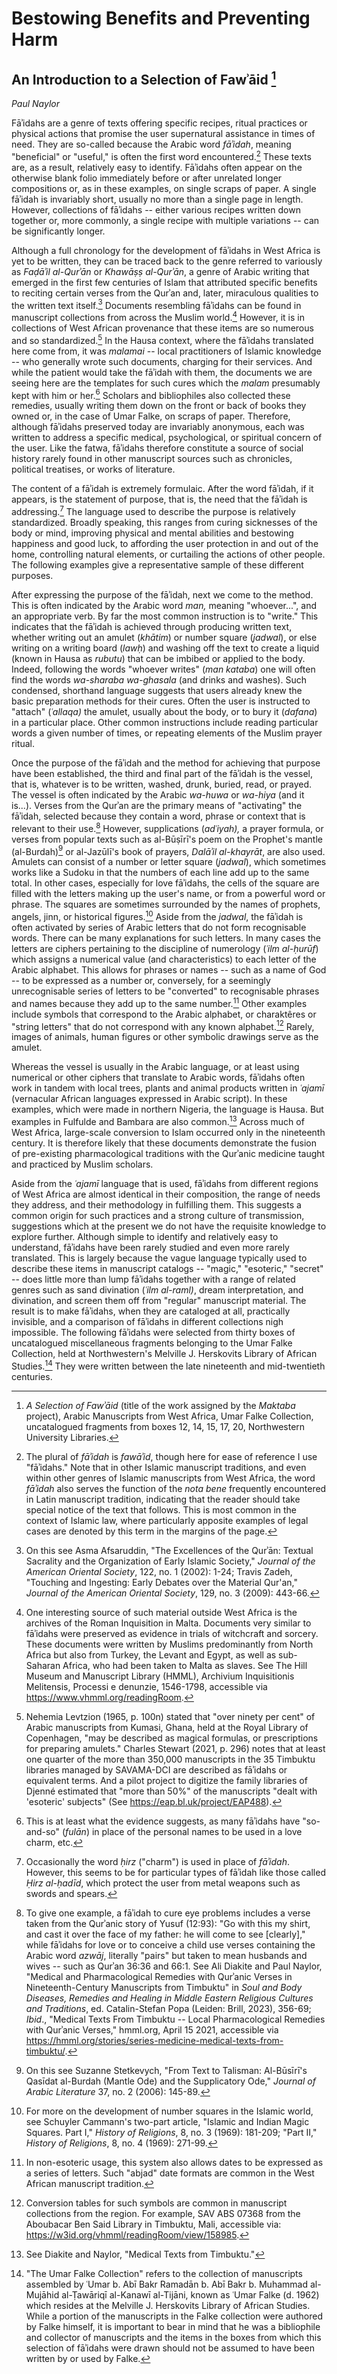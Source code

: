 # Bestowing Benefits and Preventing Harm

## An Introduction to a Selection of Fawʾāid [^1]

*Paul Naylor*

Fāʾidahs are a genre of texts offering specific recipes, ritual practices or physical actions that promise the user supernatural assistance in times of need. They are so-called because the Arabic word *fāʾidah*, meaning "beneficial" or "useful," is often the first word encountered.[^2] These texts are, as a result, relatively easy to identify. Fāʾidahs often appear on the otherwise blank folio immediately before or after unrelated longer compositions or, as in these examples, on single scraps of paper. A single fāʾidah is invariably short, usually no more than a single page in length. However, collections of fāʾidahs -- either various recipes written down together or, more commonly, a single recipe with multiple variations -- can be significantly longer.

Although a full chronology for the development of fāʾidahs in West Africa is yet to be written, they can be traced back to the genre referred to variously as *Faḍāʾil al-Qurʾān* or *Khawāṣṣ al-Qurʾān*, a genre of Arabic writing that emerged in the first few centuries of Islam that attributed specific benefits to reciting certain verses from the Qurʾan and, later, miraculous qualities to the written text itself.[^3] Documents resembling fāʾidahs can be found in manuscript collections from across the Muslim world.[^4] However, it is in collections of West African provenance that these items are so numerous and so standardized.[^5] In the Hausa context, where the fāʾidahs translated here come from, it was *malamai* -- local practitioners of Islamic knowledge -- who generally wrote such documents, charging for their services. And while the patient would take the fāʾidah with them, the documents we are seeing here are the templates for such cures which the *malam* presumably kept with him or her.[^6] Scholars and bibliophiles also collected these remedies, usually writing them down on the front or back of books they owned or, in the case of Umar Falke, on scraps of paper. Therefore, although fāʾidahs preserved today are invariably anonymous, each was written to address a specific medical, psychological, or spiritual concern of the user. Like the fatwa, fāʾidahs therefore constitute a source of social history rarely found in other manuscript sources such as chronicles, political treatises, or works of literature.

The content of a fāʾidah is extremely formulaic. After the word fāʾidah, if it appears, is the statement of purpose, that is, the need that the fāʾidah is addressing.[^7] The language used to describe the purpose is relatively standardized. Broadly speaking, this ranges from curing sicknesses of the body or mind, improving physical and mental abilities and bestowing happiness and good luck, to affording the user protection in and out of the home, controlling natural elements, or curtailing the actions of other people. The following examples give a representative sample of these different purposes.

After expressing the purpose of the fāʾidah, next we come to the method. This is often indicated by the Arabic word *man,* meaning "whoever...", and an appropriate verb. By far the most common instruction is to "write." This indicates that the fāʾidah is achieved through producing written text, whether writing out an amulet (*khātim*) or number square (*jadwal*), or else writing on a writing board (*lawḥ*) and washing off the text to create a liquid (known in Hausa as *rubutu*) that can be imbibed or applied to the body. Indeed, following the words "whoever writes" (*man kataba*) one will often find the words *wa-sharaba* *wa-ghasala* (and drinks and washes). Such condensed, shorthand language suggests that users already knew the basic preparation methods for their cures. Often the user is instructed to "attach" (*ʿallaqa)* the amulet, usually about the body, or to bury it (*dafana*) in a particular place. Other common instructions include reading particular words a given number of times, or repeating elements of the Muslim prayer ritual.

Once the purpose of the fāʾidah and the method for achieving that purpose have been established, the third and final part of the fāʾidah is the vessel, that is, whatever is to be written, washed, drunk, buried, read, or prayed. The vessel is often indicated by the Arabic *wa-huwa* or *wa-hiya* (and it is...). Verses from the Qurʾan are the primary means of "activating" the fāʾidah, selected because they contain a word, phrase or context that is relevant to their use.[^8] However, supplications (*adʿiyah),* a prayer formula, or verses from popular texts such as al-Būṣīrī's poem on the Prophet's mantle (al-Burdah)[^9] or al-Jazūlī's book of prayers, *Dalāʾil al-khayrāt*, are also used. Amulets can consist of a number or letter square (*jadwal*), which sometimes works like a Sudoku in that the numbers of each line add up to the same total. In other cases, especially for love fāʾidahs, the cells of the square are filled with the letters making up the user's name, or from a powerful word or phrase. The squares are sometimes surrounded by the names of prophets, angels, jinn, or historical figures.[^10] Aside from the *jadwal*, the fāʾidah is often activated by series of Arabic letters that do not form recognisable words. There can be many explanations for such letters. In many cases the letters are ciphers pertaining to the discipline of numerology (*ʿilm al-ḥurūf*) which assigns a numerical value (and characteristics) to each letter of the Arabic alphabet. This allows for phrases or names -- such as a name of God -- to be expressed as a number or, conversely, for a seemingly unrecognisable series of letters to be "converted" to recognisable phrases and names because they add up to the same number.[^11] Other examples include symbols that correspond to the Arabic alphabet, or charaktêres or "string letters" that do not correspond with any known alphabet.[^12] Rarely, images of animals, human figures or other symbolic drawings serve as the amulet.

Whereas the vessel is usually in the Arabic language, or at least using numerical or other ciphers that translate to Arabic words, fāʾidahs often work in tandem with local trees, plants and animal products written in *ʿajamī* (vernacular African languages expressed in Arabic script). In these examples, which were made in northern Nigeria, the language is Hausa. But examples in Fulfulde and Bambara are also common.[^13] Across much of West Africa, large-scale conversion to Islam occurred only in the nineteenth century. It is therefore likely that these documents demonstrate the fusion of pre-existing pharmacological traditions with the Qurʾanic medicine taught and practiced by Muslim scholars.

Aside from the *ʿajamī* language that is used, fāʾidahs from different regions of West Africa are almost identical in their composition, the range of needs they address, and their methodology in fulfilling them. This suggests a common origin for such practices and a strong culture of transmission, suggestions which at the present we do not have the requisite knowledge to explore further. Although simple to identify and relatively easy to understand, fāʾidahs have been rarely studied and even more rarely translated. This is largely because the vague language typically used to describe these items in manuscript catalogs -- "magic," "esoteric," "secret" -- does little more than lump fāʾidahs together with a range of related genres such as sand divination (*ʿilm al-raml)*, dream interpretation, and divination, and screen them off from "regular" manuscript material. The result is to make fāʾidahs, when they are cataloged at all, practically invisible, and a comparison of fāʾidahs in different collections nigh impossible. The following fāʾidahs were selected from thirty boxes of uncatalogued miscellaneous fragments belonging to the Umar Falke Collection, held at Northwestern's Melville J. Herskovits Library of African Studies.[^14] They were written between the late nineteenth and mid-twentieth centuries.

[^1]: *A Selection of Fawʾāid* (title of the work assigned by the *Maktaba* project), Arabic Manuscripts from West Africa, Umar Falke Collection, uncatalogued fragments from boxes 12, 14, 15, 17, 20, Northwestern University Libraries.

[^2]:  The plural of *fāʾidah* is *fawāʾid*, though here for ease of reference I use "fāʾidahs." Note that in other Islamic manuscript traditions, and even within other genres of Islamic manuscripts from West Africa, the word *fāʾidah* also serves the function of the *nota bene* frequently encountered in Latin manuscript tradition, indicating that the reader should take special notice of the text that follows. This is most common in the context of Islamic law, where particularly apposite examples of legal cases are denoted by this term in the margins of the page.

[^3]: On this see Asma Afsaruddin, "The Excellences of the Qurʾān: Textual Sacrality and the Organization of Early Islamic Society," *Journal of the American Oriental Society*, 122, no. 1 (2002): 1-24; Travis Zadeh, "Touching and Ingesting: Early Debates over the Material Qur\'an," *Journal of the American Oriental Society*, 129, no. 3 (2009): 443-66.

[^4]: One interesting source of such material outside West Africa is the archives of the Roman Inquisition in Malta. Documents very similar to fāʾidahs were preserved as evidence in trials of witchcraft and sorcery. These documents were written by Muslims predominantly from North Africa but also from Turkey, the Levant and Egypt, as well as sub-Saharan Africa, who had been taken to Malta as slaves. See The Hill Museum and Manuscript Library (HMML), Archivium Inquisitionis Melitensis, Processi e denunzie, 1546-1798, accessible via <https://www.vhmml.org/readingRoom>.

[^5]: Nehemia Levtzion (1965, p. 100n) stated that "over ninety per cent" of Arabic manuscripts from Kumasi, Ghana, held at the Royal Library of Copenhagen, "may be described as magical formulas, or prescriptions for preparing amulets." Charles Stewart (2021, p. 296) notes that at least one quarter of the more than 350,000 manuscripts in the 35 Timbuktu libraries managed by SAVAMA-DCI are described as fāʾidahs or equivalent terms. And a pilot project to digitize the family libraries of Djenné estimated that "more than 50%" of the manuscripts "dealt with 'esoteric' subjects" (See <https://eap.bl.uk/project/EAP488>).

[^6]: This is at least what the evidence suggests, as many fāʾidahs have "so-and-so" (*fulān*) in place of the personal names to be used in a love charm, etc.

[^7]: Occasionally the word *ḥirz* ("charm") is used in place of *fāʾidah*. However, this seems to be for particular types of fāʾidah like those called *Ḥirz al-ḥadīd*, which protect the user from metal weapons such as swords and spears.

[^8]: To give one example, a fāʾidah to cure eye problems includes a verse taken from the Qurʾanic story of Yusuf (12:93): "Go with this my shirt, and cast it over the face of my father: he will come to see \[clearly\]," while fāʾidahs for love or to conceive a child use verses containing the Arabic word *azwāj*, literally "pairs" but taken to mean husbands and wives -- such as Qurʾan 36:36 and 66:1. See Ali Diakite and Paul Naylor, "Medical and Pharmacological Remedies with Qurʾanic Verses in Nineteenth-Century Manuscripts from Timbuktu" in *Soul and Body Diseases, Remedies and Healing in Middle Eastern Religious Cultures and Traditions*, ed. Catalin-Stefan Popa (Leiden: Brill, 2023), 356-69; *Ibid*., "Medical Texts From Timbuktu -- Local Pharmacological Remedies with Qurʾanic Verses," hmml.org, April 15 2021, accessible via <https://hmml.org/stories/series-medicine-medical-texts-from-timbuktu/>.

[^9]: On this see Suzanne Stetkevych, \"From Text to Talisman: Al-Būsīrī\'s Qasīdat al-Burdah (Mantle Ode) and the Supplicatory Ode,\" *Journal of Arabic Literature* 37, no. 2 (2006): 145-89.

[^10]: For more on the development of number squares in the Islamic world, see Schuyler Cammann's two-part article, "Islamic and Indian Magic Squares. Part I," *History of Religions*, 8, no. 3 (1969): 181-209; "Part II," *History of Religions*, 8, no. 4 (1969): 271-99.

[^11]: In non-esoteric usage, this system also allows dates to be expressed as a series of letters. Such "abjad" date formats are common in the West African manuscript tradition.

[^12]: Conversion tables for such symbols are common in manuscript collections from the region. For example, SAV ABS 07368 from the Aboubacar Ben Said Library in Timbuktu, Mali, accessible via: <https://w3id.org/vhmml/readingRoom/view/158985>.

[^13]: See Diakite and Naylor, "Medical Texts from Timbuktu."

[^14]: "The Umar Falke Collection" refers to the collection of manuscripts assembled by ʿUmar b. Abī Bakr Ramadān b. Abī Bakr b. Muhammad al-Mujāhid al-Ṭawāriqī al-Kanawī al-Tijāni, known as ʿUmar Falke (d. 1962) which resides at the Melville J. Herskovits Library of African Studies. While a portion of the manuscripts in the Falke collection were authored by Falke himself, it is important to bear in mind that he was a bibliophile and collector of manuscripts and the items in the boxes from which this selection of fāʾidahs were drawn should not be assumed to have been written by or used by Falke.

